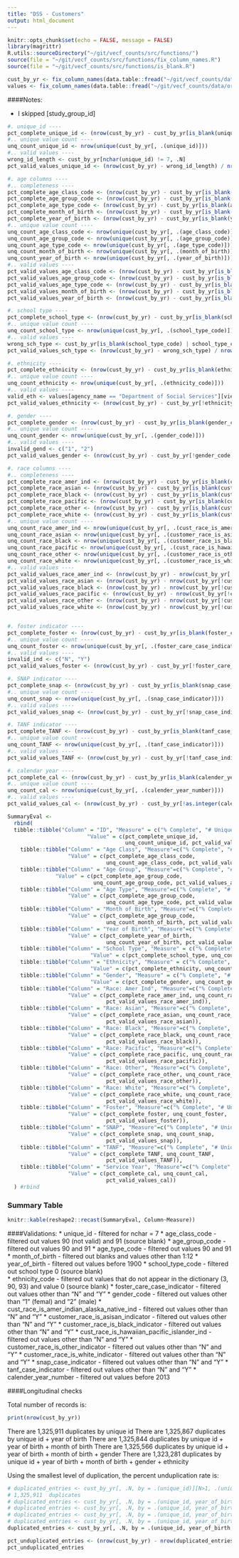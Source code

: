 ```yaml
---
title: "DSS - Customers"
output: html_document
---
```


```r
knitr::opts_chunk$set(echo = FALSE, message = FALSE)
library(magrittr)
R.utils::sourceDirectory("~/git/vecf_counts/src/functions/")
source(file = "~/git/vecf_counts/src/functions/fix_column_names.R")
source(file = "~/git/vecf_counts/src/functions/is_blank.R")

cust_by_yr <- fix_column_names(data.table::fread("~/git/vecf_counts/data/original/q4/DSS/DSS Customers By Year.csv", colClasses = "character"))
values <- fix_column_names(data.table::fread("~/git/vecf_counts/data/original/ExportedValues.csv"))

```

####Notes: 

* I skipped [study_group_id]

```r
#. unique_id ----
pct_complete_unique_id <- (nrow(cust_by_yr) - cust_by_yr[is_blank(unique_id), .N]) / nrow(cust_by_yr)
#.. unique value count ----
unq_count_unique_id <- nrow(unique(cust_by_yr[, .(unique_id)]))
#.. valid values ----
wrong_id_length <- cust_by_yr[nchar(unique_id) != 7, .N]
pct_valid_values_unique_id <- (nrow(cust_by_yr) - wrong_id_length) / nrow(cust_by_yr)

#. age columns ---- 
#.. completeness ----
pct_complete_age_class_code <- (nrow(cust_by_yr) - cust_by_yr[is_blank(age_class_code), .N]) / nrow(cust_by_yr)
pct_complete_age_group_code <- (nrow(cust_by_yr) - cust_by_yr[is_blank(age_group_code), .N]) / nrow(cust_by_yr)
pct_complete_age_type_code <- (nrow(cust_by_yr) - cust_by_yr[is_blank(age_type_code), .N]) / nrow(cust_by_yr)
pct_complete_month_of_birth <- (nrow(cust_by_yr) - cust_by_yr[is_blank(month_of_birth), .N]) / nrow(cust_by_yr)
pct_complete_year_of_birth <- (nrow(cust_by_yr) - cust_by_yr[is_blank(year_of_birth), .N]) / nrow(cust_by_yr)
#.. unique value count ----
unq_count_age_class_code <- nrow(unique(cust_by_yr[, .(age_class_code)]))
unq_count_age_group_code <- nrow(unique(cust_by_yr[, .(age_group_code)]))
unq_count_age_type_code <- nrow(unique(cust_by_yr[, .(age_type_code)]))
unq_count_month_of_birth <- nrow(unique(cust_by_yr[, .(month_of_birth)]))
unq_count_year_of_birth <- nrow(unique(cust_by_yr[, .(year_of_birth)]))
#.. valid values ----
pct_valid_values_age_class_code <- (nrow(cust_by_yr) - cust_by_yr[is_blank(age_class_code)|!age_class_code %in% c("90", "91"), .N]) / nrow(cust_by_yr)
pct_valid_values_age_group_code <- (nrow(cust_by_yr) - cust_by_yr[is_blank(age_group_code)|!age_group_code %in% c("90", "91"), .N]) / nrow(cust_by_yr)
pct_valid_values_age_type_code <- (nrow(cust_by_yr) - cust_by_yr[is_blank(age_class_code)|!age_type_code %in% c("90", "91"), .N]) / nrow(cust_by_yr)
pct_valid_values_month_of_birth <- (nrow(cust_by_yr) - cust_by_yr[is_blank(month_of_birth)|!as.numeric(month_of_birth) %in% c(1:12), .N]) / nrow(cust_by_yr)
pct_valid_values_year_of_birth <- (nrow(cust_by_yr) - cust_by_yr[is_blank(year_of_birth)|!as.integer(year_of_birth) >= 1900, .N]) / nrow(cust_by_yr) 

#. school type ----
pct_complete_school_type <- (nrow(cust_by_yr) - cust_by_yr[is_blank(school_type_code), .N]) / nrow(cust_by_yr)
#.. unique value count ----
unq_count_school_type <- nrow(unique(cust_by_yr[, .(school_type_code)]))
#.. valid values ----
wrong_sch_type <- cust_by_yr[is_blank(school_type_code) | school_type_code == "0", .N]
pct_valid_values_sch_type <- (nrow(cust_by_yr) - wrong_sch_type) / nrow(cust_by_yr)

#. ethnicity ----
pct_complete_ethnicity <- (nrow(cust_by_yr) - cust_by_yr[is_blank(ethnicity_code), .N]) / nrow(cust_by_yr)
#.. unique value count ----
unq_count_ethnicity <- nrow(unique(cust_by_yr[, .(ethnicity_code)]))
#.. valid values ----
valid_eth <- values[agency_name == "Department of Social Services"][view_name == "DSS Customers By Year"][column_name == "Ethnicity Code"][,value]
pct_valid_values_ethnicity <- (nrow(cust_by_yr) - cust_by_yr[!ethnicity_code %in% valid_eth|ethnicity_code=="0", .N]) / nrow(cust_by_yr)

#. gender ----
pct_complete_gender <- (nrow(cust_by_yr) - cust_by_yr[is_blank(gender_code), .N]) / nrow(cust_by_yr)
#.. unique value count ----
unq_count_gender <- nrow(unique(cust_by_yr[, .(gender_code)]))
#.. valid values ----
invalid_gend <- c("1", "2")
pct_valid_values_gender <- (nrow(cust_by_yr) - cust_by_yr[!gender_code %in% invalid_gend, .N]) / nrow(cust_by_yr)

#. race columns ---- 
#.. completeness ----
pct_complete_race_amer_ind <- (nrow(cust_by_yr) - cust_by_yr[is_blank(cust_race_is_amer_indian_alaska_native_ind), .N]) / nrow(cust_by_yr)
pct_complete_race_asian <- (nrow(cust_by_yr) - cust_by_yr[is_blank(customer_race_is_asisan_indicator), .N]) / nrow(cust_by_yr)
pct_complete_race_black <- (nrow(cust_by_yr) - cust_by_yr[is_blank(customer_race_is_black_indicator), .N]) / nrow(cust_by_yr)
pct_complete_race_pacific <- (nrow(cust_by_yr) - cust_by_yr[is_blank(cust_race_is_hawaiian_pacific_islander_ind), .N]) / nrow(cust_by_yr)
pct_complete_race_other <- (nrow(cust_by_yr) - cust_by_yr[is_blank(customer_race_is_other_indicator), .N]) / nrow(cust_by_yr)
pct_complete_race_white <- (nrow(cust_by_yr) - cust_by_yr[is_blank(customer_race_is_white_indicator), .N]) / nrow(cust_by_yr)
#.. unique value count ----
unq_count_race_amer_ind <- nrow(unique(cust_by_yr[, .(cust_race_is_amer_indian_alaska_native_ind)]))
unq_count_race_asian <- nrow(unique(cust_by_yr[, .(customer_race_is_asisan_indicator)]))
unq_count_race_black <- nrow(unique(cust_by_yr[, .(customer_race_is_black_indicator)]))
unq_count_race_pacific <- nrow(unique(cust_by_yr[, .(cust_race_is_hawaiian_pacific_islander_ind)]))
unq_count_race_other <- nrow(unique(cust_by_yr[, .(customer_race_is_other_indicator)]))
unq_count_race_white <- nrow(unique(cust_by_yr[, .(customer_race_is_white_indicator)]))
#.. valid values ----
pct_valid_values_race_amer_ind <- (nrow(cust_by_yr) - nrow(cust_by_yr[!cust_race_is_amer_indian_alaska_native_ind %in% c("N", "Y")])) / nrow(cust_by_yr)
pct_valid_values_race_asian <- (nrow(cust_by_yr) - nrow(cust_by_yr[!customer_race_is_asisan_indicator %in% c("N", "Y")])) / nrow(cust_by_yr)
pct_valid_values_race_black <- (nrow(cust_by_yr) - nrow(cust_by_yr[!customer_race_is_black_indicator %in% c("N", "Y")]))/ nrow(cust_by_yr)
pct_valid_values_race_pacific <- (nrow(cust_by_yr) - nrow(cust_by_yr[!cust_race_is_hawaiian_pacific_islander_ind %in% c("N", "Y")])) / nrow(cust_by_yr)
pct_valid_values_race_other <- (nrow(cust_by_yr) - nrow(cust_by_yr[!customer_race_is_other_indicator%in% c("N", "Y")])) / nrow(cust_by_yr)
pct_valid_values_race_white <- (nrow(cust_by_yr) - nrow(cust_by_yr[!customer_race_is_white_indicator %in% c("N", "Y")])) / nrow(cust_by_yr)


#. foster indicator ----
pct_complete_foster <- (nrow(cust_by_yr) - cust_by_yr[is_blank(foster_care_case_indicator), .N]) / nrow(cust_by_yr)
#.. unique value count ----
unq_count_foster <- nrow(unique(cust_by_yr[, .(foster_care_case_indicator)]))
#.. valid values ----
invalid_ind <- c("N", "Y")
pct_valid_values_foster <- (nrow(cust_by_yr) - cust_by_yr[!foster_care_case_indicator %in% invalid_ind, .N]) / nrow(cust_by_yr)

#. SNAP indicator ----
pct_complete_snap <- (nrow(cust_by_yr) - cust_by_yr[is_blank(snap_case_indicator), .N]) / nrow(cust_by_yr)
#.. unique value count ----
unq_count_snap <- nrow(unique(cust_by_yr[, .(snap_case_indicator)]))
#.. valid values ----
pct_valid_values_snap <- (nrow(cust_by_yr) - cust_by_yr[!snap_case_indicator %in% invalid_ind, .N]) / nrow(cust_by_yr)

#. TANF indicator ----
pct_complete_TANF <- (nrow(cust_by_yr) - cust_by_yr[is_blank(tanf_case_indicator), .N]) / nrow(cust_by_yr)
#.. unique value count ----
unq_count_TANF <- nrow(unique(cust_by_yr[, .(tanf_case_indicator)]))
#.. valid values ----
pct_valid_values_TANF <- (nrow(cust_by_yr) - cust_by_yr[!tanf_case_indicator %in% invalid_ind, .N]) / nrow(cust_by_yr)

#. calendar year ----
pct_complete_cal <- (nrow(cust_by_yr) - cust_by_yr[is_blank(calender_year_number), .N]) / nrow(cust_by_yr)
#.. unique value count ----
unq_count_cal <- nrow(unique(cust_by_yr[, .(calender_year_number)]))
#.. valid values ----
pct_valid_values_cal <- (nrow(cust_by_yr) - cust_by_yr[!as.integer(calender_year_number) < 2013, .N]) / nrow(cust_by_yr)

```


```r
SummaryEval <-
  rbind(
  tibble::tibble("Column" = "ID", "Measure" = c("% Complete", "# Unique", "% Valid "), 
                         "Value" = c(pct_complete_unique_id, 
                                     unq_count_unique_id, pct_valid_values_unique_id)),
    tibble::tibble("Column" = "Age Class", "Measure"=c("% Complete", "# Unique", "% Valid "),
                   "Value" = c(pct_complete_age_class_code, 
                               unq_count_age_class_code, pct_valid_values_age_class_code)),
    tibble::tibble("Column" = "Age Group", "Measure"=c("% Complete", "# Unique", "% Valid "),
               "Value" = c(pct_complete_age_group_code, 
                           unq_count_age_group_code, pct_valid_values_age_group_code)),
    tibble::tibble("Column" = "Age Type", "Measure"=c("% Complete", "# Unique", "% Valid "),
                   "Value" = c(pct_complete_age_group_code, 
                               unq_count_age_type_code, pct_valid_values_age_type_code)),
    tibble::tibble("Column" = "Month of Birth", "Measure"=c("% Complete", "# Unique", "% Valid "),
                   "Value" = c(pct_complete_age_group_code, 
                               unq_count_month_of_birth, pct_valid_values_month_of_birth)),
    tibble::tibble("Column" = "Year of Birth", "Measure"=c("% Complete", "# Unique", "% Valid "),
                   "Value" = c(pct_complete_year_of_birth, 
                               unq_count_year_of_birth, pct_valid_values_year_of_birth)),
    tibble::tibble("Column" = "School Type", "Measure" = c("% Complete", "# Unique", "% Valid "), 
                          "Value" = c(pct_complete_school_type, unq_count_school_type, pct_valid_values_sch_type)),
    tibble::tibble("Column" = "Ethnicity", "Measure" = c("% Complete", "# Unique", "% Valid "), 
                          "Value" = c(pct_complete_ethnicity, unq_count_ethnicity, pct_valid_values_ethnicity)),
    tibble::tibble("Column" = "Gender", "Measure" = c("% Complete", "# Unique", "% Valid "), 
                          "Value" = c(pct_complete_gender, unq_count_gender, pct_valid_values_gender)),
    tibble::tibble("Column" = "Race: Amer Ind", "Measure"=c("% Complete", "# Unique", "% Valid "),
                   "Value" = c(pct_complete_race_amer_ind, unq_count_race_amer_ind, 
                               pct_valid_values_race_amer_ind)),
    tibble::tibble("Column" = "Race: Asian", "Measure"=c("% Complete", "# Unique", "% Valid "),
                   "Value" = c(pct_complete_race_asian, unq_count_race_asian, 
                               pct_valid_values_race_asian)),
    tibble::tibble("Column" = "Race: Black", "Measure"=c("% Complete", "# Unique", "% Valid "),
                   "Value" = c(pct_complete_race_black, unq_count_race_black, 
                               pct_valid_values_race_black)),
    tibble::tibble("Column" = "Race: Pacific", "Measure"=c("% Complete", "# Unique", "% Valid "),
                   "Value" = c(pct_complete_race_pacific, unq_count_race_pacific, 
                               pct_valid_values_race_pacific)),
    tibble::tibble("Column" = "Race: Other", "Measure"=c("% Complete", "# Unique", "% Valid "),
                   "Value" = c(pct_complete_race_other, unq_count_race_other, 
                               pct_valid_values_race_other)),
    tibble::tibble("Column" = "Race: White", "Measure"=c("% Complete", "# Unique", "% Valid "),
                   "Value" = c(pct_complete_race_white, unq_count_race_white, 
                               pct_valid_values_race_white)),
    tibble::tibble("Column" = "Foster", "Measure"=c("% Complete", "# Unique", "% Valid "),
                   "Value" = c(pct_complete_foster, unq_count_foster, 
                               pct_valid_values_foster)),
    tibble::tibble("Column" = "SNAP", "Measure"=c("% Complete", "# Unique", "% Valid "),
                   "Value" = c(pct_complete_snap, unq_count_snap, 
                               pct_valid_values_snap)),
    tibble::tibble("Column" = "TANF", "Measure"=c("% Complete", "# Unique", "% Valid "),
                   "Value" = c(pct_complete_TANF, unq_count_TANF, 
                               pct_valid_values_TANF)),
    tibble::tibble("Column" = "Service Year", "Measure"=c("% Complete", "# Unique", "% Valid "),
                   "Value" = c(pct_complete_cal, unq_count_cal, 
                               pct_valid_values_cal))
  ) #rbind

```

### Summary Table

```R
knitr::kable(reshape2::recast(SummaryEval, Column~Measure))
```


####Validations: 
* unique_id - filtered for nchar = 7 
* age_class_code - filtered out values 90 (not valid) and 91 (source blank) 
* age_group_code - filtered out values 90 and 91
* age_type_code  - filtered out values 90 and 91
* month_of_birth - filtered out blanks and values other than 1:12
* year_of_birth  - filtered out values before 1900
* school_type_code - filtered out school type 0 (source blank)   
* ethnicity_code - filtered out values that do not appear in the dictionary (3, 90, 93) and value 0 (source blank)
* foster_care_case_indicator - filtered out values other than "N" and "Y"
* gender_code  - filtered out values other than "1" (femal) and "2" (male)
* cust_race_is_amer_indian_alaska_native_ind - filtered out values other than "N" and "Y"
* customer_race_is_asisan_indicator  - filtered out values other than "N" and "Y"
* customer_race_is_black_indicator  - filtered out values other than "N" and "Y"
* cust_race_is_hawaiian_pacific_islander_ind - filtered out values other than "N" and "Y"
* customer_race_is_other_indicator  - filtered out values other than "N" and "Y"
* customer_race_is_white_indicator  - filtered out values other than "N" and "Y"
* snap_case_indicator - filtered out values other than "N" and "Y"
* tanf_case_indicator  - filtered out values other than "N" and "Y"
* calender_year_number - filtered out values before 2013

####Longitudinal checks

Total number of records is:

```r
print(nrow(cust_by_yr))
```


There are 1,325,911 duplicates by unique id
There are 1,325,867 duplicates by unique id + year of birth
There are 1,325,844 duplicates by unique id + year of birth + month of birth
There are 1,325,566 duplicates by unique id + year of birth + month of birth + gender
There are 1,323,281 duplicates by unique id + year of birth + month of birth + gender + ethnicity


Using the smallest level of duplication, the percent unduplication rate is:  
```r
# duplicated_entries <- cust_by_yr[, .N, by = .(unique_id)][N>1, .(unique_id)] 
# 1,325,911  duplicates
# duplicated_entries <- cust_by_yr[, .N, by = .(unique_id, year_of_birth)][N>1, .(unique_id)]  
# duplicated_entries <- cust_by_yr[, .N, by = .(unique_id, year_of_birth, month_of_birth)][N>1, .(unique_id)]  
# duplicated_entries <- cust_by_yr[, .N, by = .(unique_id, year_of_birth, month_of_birth, gender_code)][N>1, .(unique_id)]  
# duplicated_entries <- cust_by_yr[, .N, by = .(unique_id, year_of_birth, month_of_birth, gender_code, ethnicity_code)][N>1, .(unique_id)]  
duplicated_entries <- cust_by_yr[, .N, by = .(unique_id, year_of_birth, month_of_birth, gender_code, ethnicity_code, customer_race_is_black_indicator)][N>1, .(unique_id)]  

pct_unduplicated_entries <- (nrow(cust_by_yr) - nrow(duplicated_entries)) / nrow(cust_by_yr)
pct_unduplicated_entries
```











